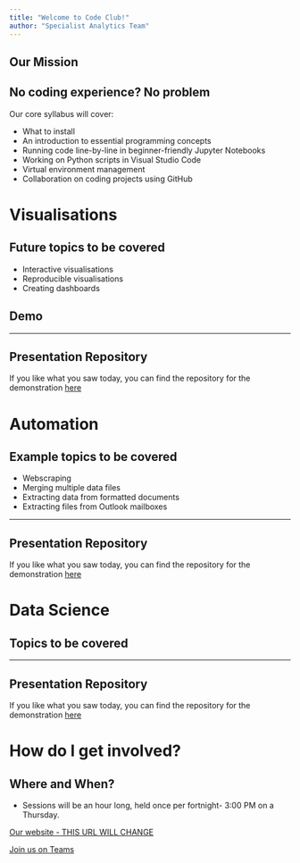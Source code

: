 ```yaml
---
title: "Welcome to Code Club!"
author: "Specialist Analytics Team"
---
```


## Our Mission

## No coding experience? No problem

Our core syllabus will cover:

- What to install
- An introduction to essential programming concepts
- Running code line-by-line in beginner-friendly Jupyter Notebooks
- Working on Python scripts in Visual Studio Code
- Virtual environment management
- Collaboration on coding projects using GitHub

# Visualisations {data-background-color="#425563"}

## Future topics to be covered

- Interactive visualisations
- Reproducible visualisations
- Creating dashboards

## Demo

---

## Presentation Repository

If you like what you saw today, you can find the repository for the demonstration [here](https://github.com/NHS-South-Central-and-West)

# Automation {data-background-color="#425563"}

## Example topics to be covered

- Webscraping
- Merging multiple data files
- Extracting data from formatted documents
- Extracting files from Outlook mailboxes

---

## Presentation Repository

If you like what you saw today, you can find the repository for the demonstration [here](https://github.com/NHS-South-Central-and-West)

# Data Science {data-background-color="#425563"}

## Topics to be covered

---

## Presentation Repository

If you like what you saw today, you can find the repository for the demonstration [here](https://github.com/NHS-South-Central-and-West)

# How do I get involved? {data-background-color="#425563"}

## Where and When?

- Sessions will be an hour long, held once per fortnight- 3:00 PM on a Thursday.

[Our website - THIS URL WILL CHANGE](https://nhs-south-central-and-west.github.io/)

[Join us on Teams](https://gbr01.safelinks.protection.outlook.com/?url=https%3A%2F%2Fteams.microsoft.com%2Fl%2Fchannel%2F19%253Ade1e6d9a00c94b7ea473b8ab34546c14%2540thread.tacv2%2FGeneral%3FgroupId%3D38d3487e-3bc5-4d3c-a710-5a9e895ab03d%26tenantId%3D37c354b2-85b0-47f5-b222-07b48d774ee3&data=05%7C02%7Cinternalcomms.scwcsu%40nhs.net%7C9887a4e510c64753310d08dd783a5cd1%7C37c354b285b047f5b22207b48d774ee3%7C0%7C0%7C638798914271260059%7CUnknown%7CTWFpbGZsb3d8eyJFbXB0eU1hcGkiOnRydWUsIlYiOiIwLjAuMDAwMCIsIlAiOiJXaW4zMiIsIkFOIjoiTWFpbCIsIldUIjoyfQ%3D%3D%7C0%7C%7C%7C&sdata=jGegD1Y1T9W0kLqpjiunYPWrew7Ue0KBbgHttqK7A1Q%3D&reserved=0)

